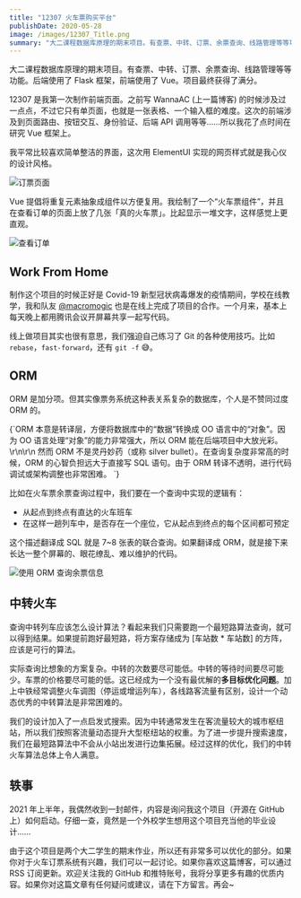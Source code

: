 ```yaml
---
title: "12307 火车票购买平台"
publishDate: 2020-05-28
image: /images/12307_Title.png
summary: "大二课程数据库原理的期末项目。有查票、中转、订票、余票查询、线路管理等等功能。后端使用了 Flask 框架，前端使用了 Vue。项目最终获得了满分。"
---
```


大二课程数据库原理的期末项目。有查票、中转、订票、余票查询、线路管理等等功能。后端使用了 Flask 框架，前端使用了 Vue。项目最终获得了满分。

12307 是我第一次制作前端页面。之前写 WannaAC (上一篇博客) 的时候涉及过一点点，不过它只有单页面，也就是一张表格、一个输入框的难度。这次的前端涉及到页面路由、按钮交互、身份验证、后端 API 调用等等……所以我花了点时间在研究 Vue 框架上。

<Dialog>项目对前端不做要求，很多组都只做了 CLI 交互。</Dialog>

我平常比较喜欢简单整洁的界面，这次用 ElementUI 实现的网页样式就是我心仪的设计风格。

![订票页面](/images/id2b1xHZWXm54jE.png)

Vue 提倡将重复元素抽象成组件以方便复用。我绘制了一个“火车票组件”，并且在查看订单的页面上放了几张「真的火车票」。比起显示一堆文字，这样感觉上更直观。

![查看订单](/images/T2e8t3vLMFgxBpr.png)

## Work From Home

制作这个项目的时候正好是 Covid-19 新型冠状病毒爆发的疫情期间，学校在线教学，我和队友 <span className="font-mono"><a href="/friends">@macromogic</a></span> 也是在线上完成了项目的合作。一个月来，基本上每天晚上都用腾讯会议开屏幕共享一起写代码。

线上做项目其实也很有意思，我们强迫自己练习了 Git 的各种使用技巧。比如 `rebase`，`fast-forward`，还有 `git -f` 😅。

<Dialog>
  后来才知道这其实就是敏捷开发里“结伴编程”的雏形。选一个好队友真的非常重要。后续我们一起合作了嵌入式、面向对象、计算机网络、操作系统、软件工程的期末项目。
</Dialog>

## ORM

ORM 是加分项。但其实像票务系统这种表关系复杂的数据库，个人是不赞同过度 ORM 的。

<Callout icon="🤔" title="何时不使用 ORM">
  {`ORM 本意是转译层，方便将数据库中的“数据”转换成 OO 语言中的“对象”。因为 OO 语言处理“对象”的能力非常强大，所以 ORM 能在后端项目中大放光彩。\r\n\r\n
然而 ORM 不是灵丹妙药（或称 silver bullet）。在查询复杂度非常高的时候，ORM 的心智负担远大于直接写 SQL 语句。由于 ORM 转译不透明，进行代码调试或架构调整也非常困难。
`}
</Callout>

比如在火车票余票查询过程中，我们要在一个查询中实现的逻辑有：

- 从起点到终点有直达的火车班车
- 在这样一趟列车中，是否存在一个座位，它从起点到终点的每个区间都可预定

这个描述翻译成 SQL 就是 7~8 张表的联合查询。如果翻译成 ORM，就是接下来长达一整个屏幕的、眼花缭乱、难以维护的代码。

![使用 ORM 查询余票信息](/images/12307_code_demo.png)

## 中转火车

查询中转列车应该怎么设计算法？看起来我们只需要跑一个最短路算法查询，就可以得到结果。如果提前跑好最短路，将方案存储成为 [车站数 * 车站数] 的方阵，应该是可行的算法。

实际查询比想象的方案复杂。中转的次数要尽可能低。中转的等待时间要尽可能少。车票的价格要尽可能的低。这已经成为一个没有最优解的**多目标优化问题**。加上中铁经常调整火车调图（停运或增运列车），各线路客流量有区别，设计一个动态优秀的中转算法是非常困难的。

我们的设计加入了一点启发式搜索。因为中转通常发生在客流量较大的城市枢纽站，所以我们按照客流量动态提升大型枢纽站的权重。为了进一步提升搜索速度，我们在最短路算法中不会从小站出发进行边集拓展。经过这样的优化，我们的中转火车算法总体上令人满意。

## 轶事

2021 年上半年，我偶然收到一封邮件，内容是询问我这个项目（开源在 GitHub 上）如何启动。仔细一查，竟然是一个外校学生想用这个项目充当他的毕业设计……

由于这个项目是两个大二学生的期末作业，所以还有非常多可以优化的部分。如果你对于火车订票系统有兴趣，我们可以一起讨论。如果你喜欢这篇博客，可以通过 RSS 订阅更新。欢迎关注我的 GitHub 和推特账号，我将分享更多有趣的优质内容。如果你对这篇文章有任何疑问或建议，请在下方留言。再会~
